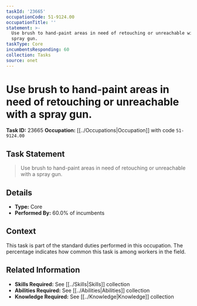 ```yaml
---
taskId: '23665'
occupationCode: 51-9124.00
occupationTitle: ''
statement: >-
  Use brush to hand-paint areas in need of retouching or unreachable with a
  spray gun.
taskType: Core
incumbentsResponding: 60
collection: Tasks
source: onet
---
```

# Use brush to hand-paint areas in need of retouching or unreachable with a spray gun.

**Task ID:** 23665
**Occupation:** [[../Occupations|Occupation]] with code `51-9124.00`

## Task Statement

> Use brush to hand-paint areas in need of retouching or unreachable with a spray gun.

## Details

- **Type:** Core
- **Performed By:** 60.0% of incumbents

## Context

This task is part of the standard duties performed in this occupation. The percentage indicates how common this task is among workers in the field.

## Related Information

- **Skills Required:** See [[../Skills|Skills]] collection
- **Abilities Required:** See [[../Abilities|Abilities]] collection
- **Knowledge Required:** See [[../Knowledge|Knowledge]] collection
